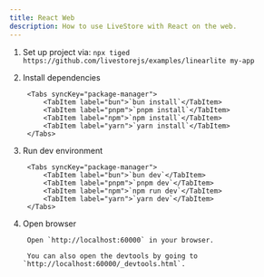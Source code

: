 ```yaml
---
title: React Web
description: How to use LiveStore with React on the web.
---
```



<Steps>

1. Set up project via: `npx tiged https://github.com/livestorejs/examples/linearlite my-app`

2. Install dependencies

		<Tabs syncKey="package-manager">
			<TabItem label="bun">`bun install`</TabItem>
			<TabItem label="pnpm">`pnpm install`</TabItem>
			<TabItem label="npm">`npm install`</TabItem>
			<TabItem label="yarn">`yarn install`</TabItem>
		</Tabs>

3. Run dev environment

		<Tabs syncKey="package-manager">
			<TabItem label="bun">`bun dev`</TabItem>
			<TabItem label="pnpm">`pnpm dev`</TabItem>
			<TabItem label="npm">`npm run dev`</TabItem>
			<TabItem label="yarn">`yarn dev`</TabItem>
		</Tabs>

4. Open browser

		Open `http://localhost:60000` in your browser.

		You can also open the devtools by going to `http://localhost:60000/_devtools.html`.

</Steps>